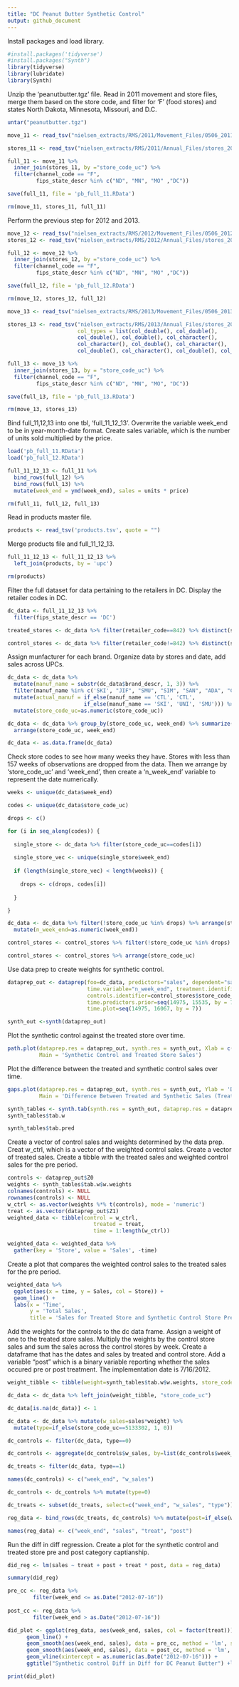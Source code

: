 ---
title: "DC Peanut Butter Synthetic Control"
output: github_document
---

Install packages and load library.

```{r, results = 'hide', message = FALSE}
#install.packages('tidyverse')
#install.packages("Synth")
library(tidyverse)
library(lubridate)
library(Synth)
```

Unzip the 'peanutbutter.tgz' file. Read in 2011 movement and store files, merge them based
on the store code, and filter for 'F' (food stores) and states North Dakota, Minnesota,
Missouri, and D.C.

```{r, results = 'hide'}
untar("peanutbutter.tgz")

move_11 <- read_tsv("nielsen_extracts/RMS/2011/Movement_Files/0506_2011/1421_2011.tsv")

stores_11 <- read_tsv("nielsen_extracts/RMS/2011/Annual_Files/stores_2011.tsv")

full_11 <- move_11 %>%
  inner_join(stores_11, by ="store_code_uc") %>% 
  filter(channel_code == "F", 
         fips_state_descr %in% c("ND", "MN", "MO" ,"DC"))

save(full_11, file = 'pb_full_11.RData')

rm(move_11, stores_11, full_11)
```

Perform the previous step for 2012 and 2013.

```{r, results = 'hide'}
move_12 <- read_tsv("nielsen_extracts/RMS/2012/Movement_Files/0506_2012/1421_2012.tsv")
stores_12 <- read_tsv("nielsen_extracts/RMS/2012/Annual_Files/stores_2012.tsv")

full_12 <- move_12 %>%
  inner_join(stores_12, by ="store_code_uc") %>% 
  filter(channel_code == "F",
         fips_state_descr %in% c("ND", "MN", "MO" ,"DC"))

save(full_12, file = 'pb_full_12.RData')

rm(move_12, stores_12, full_12)

move_13 <- read_tsv("nielsen_extracts/RMS/2013/Movement_Files/0506_2013/1421_2013.tsv")

stores_13 <- read_tsv("nielsen_extracts/RMS/2013/Annual_Files/stores_2013.tsv", 
                      col_types = list(col_double(), col_double(),
                      col_double(), col_double(), col_character(),
                      col_character(), col_double(), col_character(), 
                      col_double(), col_character(), col_double(), col_character()))

full_13 <- move_13 %>%
  inner_join(stores_13, by = "store_code_uc") %>%
  filter(channel_code == "F",
         fips_state_descr %in% c("ND", "MN", "MO", "DC"))

save(full_13, file = 'pb_full_13.RData')

rm(move_13, stores_13)
```

Bind full_11,12,13 into one tbl, 'full_11_12_13'. Overwrite the variable week_end to be in
year-month-date format. Create sales variable, which is the number of units sold multiplied
by the price.

```{r, results = 'hide'}
load('pb_full_11.RData')
load('pb_full_12.RData')

full_11_12_13 <- full_11 %>%
  bind_rows(full_12) %>%
  bind_rows(full_13) %>%
  mutate(week_end = ymd(week_end), sales = units * price)

rm(full_11, full_12, full_13)
```

Read in products master file.

```{r, results = 'hide'}
products <- read_tsv('products.tsv', quote = "")
```

Merge products file and full_11_12_13.

```{r, results = 'hide'}
full_11_12_13 <- full_11_12_13 %>%
  left_join(products, by = 'upc')

rm(products)
```

Filter the full dataset for data pertaining to the retailers in DC. Display the retailer
codes in DC.

```{r}
dc_data <- full_11_12_13 %>%
  filter(fips_state_descr == 'DC')

treated_stores <- dc_data %>% filter(retailer_code==842) %>% distinct(store_code_uc)

control_stores <- dc_data %>% filter(retailer_code!=842) %>% distinct(store_code_uc)
```

Assign munfacturer for each brand. Organize data by stores and date, add sales across UPCs.  

```{r}
dc_data <- dc_data %>%
  mutate(manuf_name = substr(dc_data$brand_descr, 1, 3)) %>%
  filter(manuf_name %in% c('SKI', "JIF", "SMU", "SIM", "SAN", "ADA", "CTL")) %>%
  mutate(actual_manuf = if_else(manuf_name == 'CTL', 'CTL',
                        if_else(manuf_name == 'SKI', 'UNI', 'SMU'))) %>%
  mutate(store_code_uc=as.numeric(store_code_uc))

dc_data <- dc_data %>% group_by(store_code_uc, week_end) %>% summarize(sales=sum(sales)) %>%
  arrange(store_code_uc, week_end) 

dc_data <- as.data.frame(dc_data)
```

Check store codes to see how many weeks they have. Stores with less than 157 weeks of observations are dropped
from the data. Then we arrange by 'store_code_uc' and 'week_end', then create a 'n_week_end' variable to represent
the date numerically.

```{r}
weeks <- unique(dc_data$week_end)

codes <- unique(dc_data$store_code_uc)

drops <- c()

for (i in seq_along(codes)) {
  
  single_store <- dc_data %>% filter(store_code_uc==codes[i])
  
  single_store_vec <- unique(single_store$week_end)
  
  if (length(single_store_vec) < length(weeks)) {
    
    drops <- c(drops, codes[i])
    
  }

}

dc_data <- dc_data %>% filter(!store_code_uc %in% drops) %>% arrange(store_code_uc, week_end) %>%
  mutate(n_week_end=as.numeric(week_end))

control_stores <- control_stores %>% filter(!store_code_uc %in% drops) 

control_stores <- control_stores %>% arrange(store_code_uc)
```

Use data prep to create weights for synthetic control.

```{r, fig.width=8, fig.height=5}
dataprep_out <- dataprep(foo=dc_data, predictors="sales", dependent="sales", unit.variable="store_code_uc",
                         time.variable="n_week_end", treatment.identifier=5133302,
                         controls.identifier=control_stores$store_code_uc,
                         time.predictors.prior=seq(14975, 15535, by = 7), time.optimize.ssr=seq(14975, 15535, by = 7),
                         time.plot=seq(14975, 16067, by = 7))

synth_out <-synth(dataprep_out)
```

Plot the synthetic control against the treated store over time. 
```{r fig.width = 8, fig.height = 7}
path.plot(dataprep.res = dataprep_out, synth.res = synth_out, Xlab = c('Time'), Ylab = c('Sales'), tr.intake = 15535,
          Main = 'Synthetic Control and Treated Store Sales')
```

Plot the difference between the treated and synthetic control sales over time. 
```{r, fig.width=8, fig.height=7}
gaps.plot(dataprep.res = dataprep_out, synth.res = synth_out, Ylab = 'Difference', Xlab = 'Weeks', tr.intake = 15535,
          Main = 'Difference Between Treated and Synthetic Sales (Treated - Synthetic)')
```

```{r}
synth_tables <- synth.tab(synth.res = synth_out, dataprep.res = dataprep_out)
synth_tables$tab.w
```

```{r}
synth_tables$tab.pred
```

Create a vector of control sales and weights determined by the data prep. Creat w_ctrl, which is a vector of the weighted control sales. Create a vector of treated sales. Create a tibble with the treated sales and weighted control sales for the pre period. 
```{r}
controls <- dataprep_out$Z0
weights <- synth_tables$tab.w$w.weights
colnames(controls) <- NULL
rownames(controls) <- NULL
w_ctrl <- as.vector(weights %*% t(controls), mode = 'numeric')
treat <- as.vector(dataprep_out$Z1)
weighted_data <- tibble(control = w_ctrl,
                           treated = treat,
                           time = 1:length(w_ctrl))
```

```{r}
weighted_data <- weighted_data %>%
  gather(key = 'Store', value = 'Sales', -time)
```

Create a plot that compares the weighted control sales to the treated sales for the pre period. 
```{r}
weighted_data %>%
  ggplot(aes(x = time, y = Sales, col = Store)) +
  geom_line() +
  labs(x = 'Time',
       y = 'Total Sales',
       title = 'Sales for Treated Store and Synthetic Control Store Pre Treatment')

```

Add the weights for the controls to the dc data frame. Assign a weight of one to the treated store sales. Multiply the weights by the control store sales and sum the sales across the control stores by week. Create a dataframe that has the dates and sales by treated and control store. Add a variable "post" which is a binary variable reporting whether the sales occured pre or post treatment. The implementation date is 7/16/2012. 
```{r}
weight_tibble <- tibble(weight=synth_tables$tab.w$w.weights, store_code_uc=synth_tables$tab.w$unit.names)

dc_data <- dc_data %>% left_join(weight_tibble, "store_code_uc")

dc_data[is.na(dc_data)] <- 1

dc_data <- dc_data %>% mutate(w_sales=sales*weight) %>% 
  mutate(type=if_else(store_code_uc==5133302, 1, 0))

dc_controls <- filter(dc_data, type==0)

dc_controls <- aggregate(dc_controls$w_sales, by=list(dc_controls$week_end),sum)

dc_treats <- filter(dc_data, type==1)

names(dc_controls) <- c("week_end", "w_sales")

dc_controls <- dc_controls %>% mutate(type=0)

dc_treats <- subset(dc_treats, select=c("week_end", "w_sales", "type"))

reg_data <- bind_rows(dc_treats, dc_controls) %>% mutate(post=if_else(week_end > as.Date("2012-07-16"), 1, 0))

names(reg_data) <- c("week_end", "sales", "treat", "post")

```

Run the diff in diff regression. Create a plot for the synthetic control and treated store pre and post category captianship. 
```{r}
did_reg <- lm(sales ~ treat + post + treat * post, data = reg_data)

summary(did_reg)

pre_cc <- reg_data %>%
        filter(week_end <= as.Date("2012-07-16"))
  
post_cc <- reg_data %>%
        filter(week_end > as.Date("2012-07-16"))

did_plot <- ggplot(reg_data, aes(week_end, sales, col = factor(treat))) + 
      geom_line() +
      geom_smooth(aes(week_end, sales), data = pre_cc, method = 'lm', se = FALSE) +
      geom_smooth(aes(week_end, sales), data = post_cc, method = 'lm', se = FALSE) +
      geom_vline(xintercept = as.numeric(as.Date("2012-07-16"))) +
      ggtitle("Synthetic control Diff in Diff for DC Peanut Butter") +labs(x="Time", y="Sales")

print(did_plot)

```

